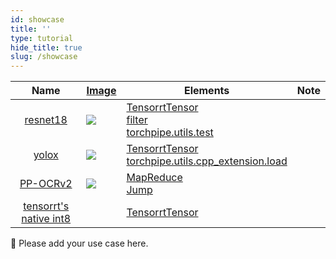 ```yaml
---
id: showcase
title: ''
type: tutorial
hide_title: true
slug: /showcase
---
```


 

|           Name           | [Image](../tools/vis.mdx)              | Elements                                                                                                  | Note |
|:------------------------:|----------------------------------------|-----------------------------------------------------------------------------------------------------------|------|
|        [resnet18]        | ![](../assets/resnet18_gpu_decode.svg) | [TensorrtTensor](../backend-reference/torch.mdx#tensorrttensor)<br />[filter]<br />[torchpipe.utils.test] |      |
|         [yolox]          | ![](../assets/yolox.svg)               | [TensorrtTensor](../backend-reference/torch.mdx#tensorrttensor)<br />[torchpipe.utils.cpp_extension.load] |      |
|        [PP-OCRv2]        | ![](../assets/ppocr.svg)               | [MapReduce](../Inter-node/graphtraversal.mdx#mapreduce)<br />[Jump]                                       |      |
| [tensorrt's native int8] |                                        | [TensorrtTensor](../backend-reference/torch.mdx#tensorrttensor)                                           |      |

[resnet18]: https://github.com/torchpipe/torchpipe/tree/main/examples/resnet18
[yolox]: https://github.com/torchpipe/torchpipe/tree/main/examples/yolox
[PP-OCRv2]: https://github.com/torchpipe/torchpipe/tree/main/examples/ppocr
[TensorRT's native INT8]: https://github.com/torchpipe/torchpipe/tree/main/examples/int8

[torchpipe.utils.cpp_extension.load]: ../python/compile.mdx
[filter]: ../Inter-node/filter.mdx
[torchpipe.utils.test]: ../python/test.mdx
[Jump]: ../Inter-node/graphtraversal.mdx#jump

🙏 Please add your use case here.